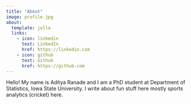 ```yaml
---
title: "About"
image: profile.jpg
about:
  template: jolla
  links:
    - icon: linkedin
      text: LinkedIn
      href: https://linkedin.com
    - icon: github
      text: Github
      href: https://github.com
---
```


Hello! My name is Aditya Ranade and I am a PhD student at Department of Statistics, Iowa State University. I write about fun stuff here mostly sports analytics (cricket) here.

